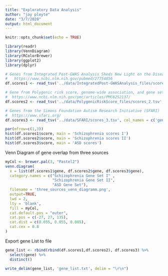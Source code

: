 ```yaml
---
title: "Exploratory Data Analysis"
author: "jay pleyte"
date: "3/7/2020"
output: html_document
---
```


```r
knitr::opts_chunk$set(echo = TRUE)
```

```r
library(readr)
library(VennDiagram)
library(RColorBrewer)
library(ggplot2)
library(dplyr)
```


```r
# Genes from Integrated Post-GWAS Analysis Sheds New Light on the Disease Mechanisms of Schizophrenia
#   https://www.ncbi.nlm.nih.gov/pubmed/27754856
df.scores1 <- read_tsv('../data/IntegratedPost-GWASAnalysis_files/scores_1.tsv', col_names = c('gene', 'score'))

# Gene from Polygenic risk score, genome-wide association, and gene set analyses of cognitive domain deficits in schizophrenia
#  https://www.ncbi.nlm.nih.gov/pmc/articles/PMC6252137/
df.scores2 <- read_tsv('../data/PolygenicRiskScore_files/scores_2.tsv', col_names = c('gene', 'score'))

# Genes from the Simons Foundation Autism Research Initiative (SFARI)
#  https://www.sfari.org/
df.scores3 <- read_tsv('../data/SFARI/scores_3.tsv', col_names = c('gene', 'score'))
```


```r
par(mfrow=c(1,3))
hist(df.scores1$score, main = 'Schizophrenia scores I')
hist(df.scores2$score, main = 'Schizophrenia scores II')
hist(df.scores3$score, main = 'ASD scores')
```

Venn Diagram of gene overlap from three sources
```r
myCol <- brewer.pal(3, "Pastel2")
venn.diagram(
  x = list(df.scores1$gene, df.scores2$gene, df.scores3$gene),
  category.names = c("Schizophrenia Gene Set I" , 
                     "Schizophrenia Gene Set II", 
                     "ASD Gene Set"),
  filename = 'three_sources_venn_diagramm.png',
  output=TRUE,
  lwd = 2,
  lty = 'blank',
  fill = myCol,
  cat.default.pos = "outer",
  cat.pos = c(-27, 27, 135),
  cat.dist = c(0.055, 0.055, 0.085),
  cat.cex = 0.8
)
```

Export gene List to file
```r
gene_list <- rbind(rbind(df.scores1,df.scores2), df.scores3) %>% 
  select(gene) %>% 
  distinct()

write_delim(gene_list, 'gene_list.txt', delim = "\r\n")
```

